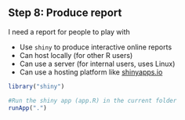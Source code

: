 ## Step 8: Produce report
I need a report for people to play with

- Use `shiny` to produce interactive online reports
- Can host locally (for other R users)
- Can use a server (for internal users, uses Linux)
- Can use a hosting platform like [shinyapps.io](https://www.shinyapps.io/)

```r
library("shiny")

#Run the shiny app (app.R) in the current folder
runApp(".")
```